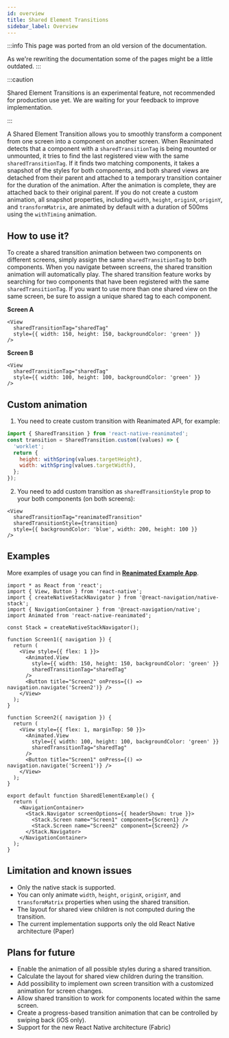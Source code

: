 ```yaml
---
id: overview
title: Shared Element Transitions
sidebar_label: Overview
---
```


:::info
This page was ported from an old version of the documentation.

As we're rewriting the documentation some of the pages might be a little outdated.
:::

:::caution

Shared Element Transitions is an experimental feature, not recommended for production use yet. We are waiting for your feedback to improve implementation.

:::

A Shared Element Transition allows you to smoothly transform a component from one screen into a component on another screen. When Reanimated detects that a component with a `sharedTransitionTag` is being mounted or unmounted, it tries to find the last registered view with the same `sharedTransitionTag`. If it finds two matching components, it takes a snapshot of the styles for both components, and both shared views are detached from their parent and attached to a temporary transition container for the duration of the animation. After the animation is complete, they are attached back to their original parent. If you do not create a custom animation, all snapshot properties, including `width`, `height`, `originX`, `originY`, and `transformMatrix`, are animated by default with a duration of 500ms using the `withTiming` animation.

## How to use it?

To create a shared transition animation between two components on different screens, simply assign the same `sharedTransitionTag` to both components. When you navigate between screens, the shared transition animation will automatically play. The shared transition feature works by searching for two components that have been registered with the same `sharedTransitionTag`. If you want to use more than one shared view on the same screen, be sure to assign a unique shared tag to each component.

**Screen A**

```tsx {2}
<View
  sharedTransitionTag="sharedTag"
  style={{ width: 150, height: 150, backgroundColor: 'green' }}
/>
```

**Screen B**

```tsx {2}
<View
  sharedTransitionTag="sharedTag"
  style={{ width: 100, height: 100, backgroundColor: 'green' }}
/>
```

## Custom animation

1. You need to create custom transition with Reanimated API, for example:

```js
import { SharedTransition } from 'react-native-reanimated';
const transition = SharedTransition.custom((values) => {
  'worklet';
  return {
    height: withSpring(values.targetHeight),
    width: withSpring(values.targetWidth),
  };
});
```

2. You need to add custom transition as `sharedTransitionStyle` prop to your both components (on both screens):

```tsx {2,3}
<View
  sharedTransitionTag="reanimatedTransition"
  sharedTransitionStyle={transition}
  style={{ backgroundColor: 'blue', width: 200, height: 100 }}
/>
```

## Examples

More examples of usage you can find in **[Reanimated Example App](https://github.com/software-mansion/react-native-reanimated/tree/3.3.0/app/src/examples/SharedElementTransitions)**.

```tsx {14,26}
import * as React from 'react';
import { View, Button } from 'react-native';
import { createNativeStackNavigator } from '@react-navigation/native-stack';
import { NavigationContainer } from '@react-navigation/native';
import Animated from 'react-native-reanimated';

const Stack = createNativeStackNavigator();

function Screen1({ navigation }) {
  return (
    <View style={{ flex: 1 }}>
      <Animated.View
        style={{ width: 150, height: 150, backgroundColor: 'green' }}
        sharedTransitionTag="sharedTag"
      />
      <Button title="Screen2" onPress={() => navigation.navigate('Screen2')} />
    </View>
  );
}

function Screen2({ navigation }) {
  return (
    <View style={{ flex: 1, marginTop: 50 }}>
      <Animated.View
        style={{ width: 100, height: 100, backgroundColor: 'green' }}
        sharedTransitionTag="sharedTag"
      />
      <Button title="Screen1" onPress={() => navigation.navigate('Screen1')} />
    </View>
  );
}

export default function SharedElementExample() {
  return (
    <NavigationContainer>
      <Stack.Navigator screenOptions={{ headerShown: true }}>
        <Stack.Screen name="Screen1" component={Screen1} />
        <Stack.Screen name="Screen2" component={Screen2} />
      </Stack.Navigator>
    </NavigationContainer>
  );
}
```

## Limitation and known issues

- Only the native stack is supported.
- You can only animate `width`, `height`, `originX`, `originY`, and `transformMatrix` properties when using the shared transition.
- The layout for shared view children is not computed during the transition.
- The current implementation supports only the old React Native architecture (Paper)

## Plans for future

- Enable the animation of all possible styles during a shared transition.
- Calculate the layout for shared view children during the transition.
- Add possibility to implement own screen transition with a customized animation for screen changes.
- Allow shared transition to work for components located within the same screen.
- Create a progress-based transition animation that can be controlled by swiping back (iOS only).
- Support for the new React Native architecture (Fabric)
